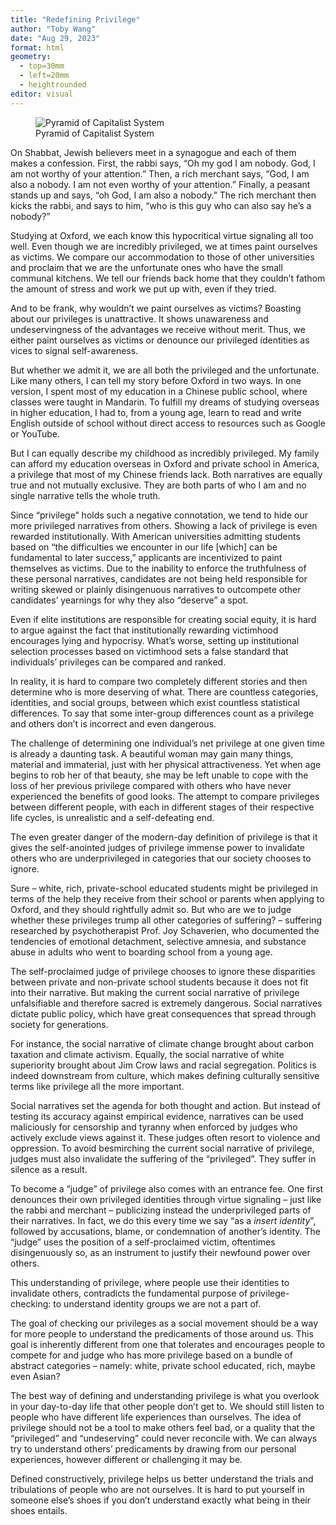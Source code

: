 ```yaml
---
title: "Redefining Privilege"
author: "Toby Wang"
date: "Aug 29, 2023"
format: html
geometry:
  - top=30mm
  - left=20mm
  - heightrounded
editor: visual
---
```


![Pyramid of Capitalist System](/img/caphire.jpeg)

On Shabbat, Jewish believers meet in a synagogue and each of them makes a confession. First, the rabbi says, “Oh my god I am nobody. God, I am not worthy of your attention.” Then, a rich merchant says, “God, I am also a nobody. I am not even worthy of your attention.” Finally, a peasant stands up and says, “oh God, I am also a nobody.” The rich merchant then kicks the rabbi, and says to him, “who is this guy who can also say he’s a nobody?”
 
Studying at Oxford, we each know this hypocritical virtue signaling all too well. Even though we are incredibly privileged, we at times paint ourselves as victims. We compare our accommodation to those of other universities and proclaim that we are the unfortunate ones who have the small communal kitchens. We tell our friends back home that they couldn’t fathom the amount of stress and work we put up with, even if they tried. 
 
And to be frank, why wouldn’t we paint ourselves as victims? Boasting about our privileges is unattractive. It shows unawareness and undeservingness of the advantages we receive without merit. Thus, we either paint ourselves as victims or denounce our privileged identities as vices to signal self-awareness. 
 
But whether we admit it, we are all both the privileged and the unfortunate. Like many others, I can tell my story before Oxford in two ways. In one version, I spent most of my education in a Chinese public school, where classes were taught in Mandarin. To fulfill my dreams of studying overseas in higher education, I had to, from a young age, learn to read and write English outside of school without direct access to resources such as Google or YouTube. 
 
But I can equally describe my childhood as incredibly privileged. My family can afford my education overseas in Oxford and private school in America, a privilege that most of my Chinese friends lack. Both narratives are equally true and not mutually exclusive. They are both parts of who I am and no single narrative tells the whole truth. 
 
Since “privilege” holds such a negative connotation, we tend to hide our more privileged narratives from others. Showing a lack of privilege is even rewarded institutionally. With American universities admitting students based on “the difficulties we encounter in our life [which] can be fundamental to later success,” applicants are incentivized to paint themselves as victims. Due to the inability to enforce the truthfulness of these personal narratives, candidates are not being held responsible for writing skewed or plainly disingenuous narratives to outcompete other candidates’ yearnings for why they also “deserve” a spot. 

Even if elite institutions are responsible for creating social equity, it is hard to argue against the fact that institutionally rewarding victimhood encourages lying and hypocrisy. What’s worse, setting up institutional selection processes based on victimhood sets a false standard that individuals’ privileges can be compared and ranked. 

In reality, it is hard to compare two completely different stories and then determine who is more deserving of what. There are countless categories, identities, and social groups, between which exist countless statistical differences. To say that some inter-group differences count as a privilege and others don’t is incorrect and even dangerous.
 
The challenge of determining one individual’s net privilege at one given time is already a daunting task. A beautiful woman may gain many things, material and immaterial, just with her physical attractiveness. Yet when age begins to rob her of that beauty, she may be left unable to cope with the loss of her previous privilege compared with others who have never experienced the benefits of good looks. The attempt to compare privileges between different people, with each in different stages of their respective life cycles, is unrealistic and a self-defeating end.

The even greater danger of the modern-day definition of privilege is that it gives the self-anointed judges of privilege immense power to invalidate others who are underprivileged in categories that our society chooses to ignore. 

Sure – white, rich, private-school educated students might be privileged in terms of the help they receive from their school or parents when applying to Oxford, and they should rightfully admit so. But who are we to judge whether these privileges trump all other categories of suffering? – suffering researched by psychotherapist Prof. Joy Schaverien, who documented the tendencies of emotional detachment, selective amnesia, and substance abuse in adults who went to boarding school from a young age. 

The self-proclaimed judge of privilege chooses to ignore these disparities between private and non-private school students because it does not fit into their narrative. But making the current social narrative of privilege unfalsifiable and therefore sacred is extremely dangerous. Social narratives dictate public policy, which have great consequences that spread through society for generations. 

For instance, the social narrative of climate change brought about carbon taxation and climate activism. Equally, the social narrative of white superiority brought about Jim Crow laws and racial segregation. Politics is indeed downstream from culture, which makes defining culturally sensitive terms like privilege all the more important. 

Social narratives set the agenda for both thought and action. But instead of testing its accuracy against empirical evidence, narratives can be used maliciously for censorship and tyranny when enforced by judges who actively exclude views against it. These judges often resort to violence and oppression. To avoid besmirching the current social narrative of privilege, judges must also invalidate the suffering of the “privileged”. They suffer in silence as a result.  

To become a “judge” of privilege also comes with an entrance fee. One first denounces their own privileged identities through virtue signaling – just like the rabbi and merchant – publicizing instead the underprivileged parts of their narratives. In fact, we do this every time we say “as a *insert identity*”, followed by accusations, blame, or condemnation of another’s identity. The “judge” uses the position of a self-proclaimed victim, oftentimes disingenuously so, as an instrument to justify their newfound power over others.
 
This understanding of privilege, where people use their identities to invalidate others, contradicts the fundamental purpose of privilege-checking: to understand identity groups we are not a part of. 

The goal of checking our privileges as a social movement should be a way for more people to understand the predicaments of those around us. This goal is inherently different from one that tolerates and encourages people to compete for and judge who has more privilege based on a bundle of abstract categories – namely: white, private school educated, rich, maybe even Asian?

The best way of defining and understanding privilege is what you overlook in your day-to-day life that other people don’t get to. We should still listen to people who have different life experiences than ourselves. The idea of privilege should not be a tool to make others feel bad, or a quality that the “privileged” and “undeserving” could never reconcile with. We can always try to understand others’ predicaments by drawing from our personal experiences, however different or challenging it may be.

Defined constructively, privilege helps us better understand the trials and tribulations of people who are not ourselves. It is hard to put yourself in someone else’s shoes if you don’t understand exactly what being in their shoes entails.
